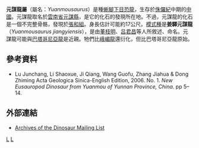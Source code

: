 {{Automatic Taxobox
| taxon = Yuanmousaurus
| fossil_range = [[侏儸紀|侏儸紀]]中期
| image = 
| image_caption = 
| authority = [[呂君昌|Lu]] ''et al.'', 2006
| type_species = '''姜驛元謀龍<br>''Yuanmousaurus jingyiensis'''''
| type_species_authority = [[呂君昌|Lu]] ''et al.'', 2006
}}

'''元謀龍屬'''（屬名：''Yuanmousaurus''）是種[[蜥腳下目|蜥腳下目]][[恐龍|恐龍]]，生存於[[侏儸紀|侏儸紀]]中期的[[中國|中國]]。元謀龍取名於[[雲南省|雲南省]][[元謀縣|元謀縣]]，是它的化石的發現所在地。不過，元謀龍的化石是一個不完整骨骼，發現於[[張和組|張和組]]。身長估計可能約17公尺。[[模式種|模式種]]是'''姜驛元謀龍'''（''Yuanmousaurus jiangyiensis''），是由[[董枝明|董枝明]]、[[吕君昌|吕君昌]]等人所敘述、命名。元謀龍可能與[[巴塔哥尼亞龍|巴塔哥尼亞龍]]是近親。牠們比[[峨嵋龍|峨嵋龍]]還衍化，但比巴塔哥尼亞龍原始。

==參考資料==
* Lu Junchang, Li Shaoxue, Ji Qiang, Wang Guofu, Zhang Jiahua & Dong Zhiming Acta Geologica Sinica-English Edition, 2006. No. 1. ''New Eusauropod Dinosaur from Yuanmou of Yunnan Province, China''. pp 5–14.

==外部連結==
* [http://dml.cmnh.org/2006Apr/msg00007.html Archives of the Dinosaur Mailing List] {{Wayback|url=http://dml.cmnh.org/2006Apr/msg00007.html |date=20181003154940 }}
{{Taxonbar|from=Q139201}}

[[Category:侏羅紀恐龍|L]]
[[Category:亞洲恐龍|L]]


{{dinosaur-stub}}
